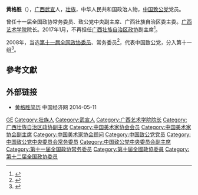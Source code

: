 '''黄格胜'''（{{bd|1950年|9月|}}），[[广西|广西]][[武宣|武宣]]人，[[壮族|壮族]]，中华人民共和国政治人物，[[中国致公党|中国致公党]]党员。

曾任十一届全国政协常务委员、致公党中央副主席、广西壮族自治区委主委。[[广西艺术学院|广西艺术学院]]院长。2017年1月，不再担任[[广西壮族自治区政协|广西壮族自治区政协]]副主席<ref>{{cite news|title=黄道伟、李康当选广西政协副主席，黄格胜不再担任|url=http://www.thepaper.cn/newsDetail_forward_1601803|accessdate=2017-02-05|work=澎湃新闻|archive-date=2017-02-06|archive-url=https://web.archive.org/web/20170206105805/http://www.thepaper.cn/newsDetail_forward_1601803|dead-url=no}}</ref>。

2008年，当选[[第十一届全国政协委员|第十一届全国政协委员]]、常务委员<ref>{{cite news|title=第十一届全国政协委员名单|url=http://www.indaa.com.cn/zt/2009qglh/zxzs/200903/t20090303_127573.html|accessdate=2013-04-09|newspaper=新华社北京1月25日电 中国人民政治协商会议第十一届全国委员会委员名单(共2237人，2008年1月25日政协第十届全国委员会常务委员会第二十次会议通过)|date=2008年1月25日|deadurl=yes|archiveurl=https://web.archive.org/web/20130928014403/http://www.indaa.com.cn/zt/2009qglh/zxzs/200903/t20090303_127573.html|archivedate=2013年9月28日}}</ref>，代表中国致公党，分入第十一组<ref>{{cite news|title=全国政协信息-黄格胜|url=http://www.cppcc.gov.cn/CMS/wylibary/showJcwyxtInfoWylibary.action?tabJcwyxt.guid=11W0004000&wytype=wjwy|accessdate=2013-04-11|newspaper=全国政协委员会|archive-date=2017-02-06|archive-url=https://web.archive.org/web/20170206104129/http://www.cppcc.gov.cn/CMS/wylibary/showJcwyxtInfoWylibary.action?tabJcwyxt.guid=11W0004000&wytype=wjwy|dead-url=no}}</ref>。

== 參考文獻 ==
{{reflist}}

== 外部链接 ==
* [https://web.archive.org/web/20150923225548/http://www.ce.cn/xwzx/gnsz/gdxw/201304/15/t20130415_24290692.shtml 黄格胜简历] 中国经济网 2014-05-11

{{中国致公党第十二届中央委员会}}
{{中国致公党第十三届中央委员会}}
{{中国致公党第十四届中央委员会}}
{{中国美术家协会第六届理事会}}
{{中国美术家协会第七届理事会}}
{{中国美术家协会第八届理事会}}
{{中国美术家协会第九届理事会}}
{{中国文学艺术界联合会第八届全国委员会}}
{{中国文学艺术界联合会第九届全国委员会}}

{{Authority control}}
{{DEFAULTSORT:Huang黄}}
[[Category:黄姓|GE]]
[[Category:壮族人|Category:壮族人]]
[[Category:武宣人|Category:武宣人]]
[[Category:广西艺术学院院长|Category:广西艺术学院院长]]
[[Category:广西壮族自治区政协副主席|Category:广西壮族自治区政协副主席]]
[[Category:中国美术家协会会员|Category:中国美术家协会会员]]
[[Category:中国美术家协会副主席|Category:中国美术家协会副主席]]
[[Category:中国美术家协会顾问|Category:中国美术家协会顾问]]
[[Category:中国致公党党员|Category:中国致公党党员]]
[[Category:中国致公党中央委员会常务委员|Category:中国致公党中央委员会常务委员]]
[[Category:中国致公党中央委员会副主席|Category:中国致公党中央委员会副主席]]
[[Category:第十一届全国政协常务委员|Category:第十一届全国政协常务委员]]
[[Category:第十屆全國政協委員|Category:第十屆全國政協委員]]
[[Category:第十二届全国政协委员|Category:第十二届全国政协委员]]